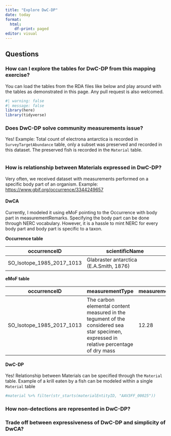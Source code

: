 ```yaml
---
title: "Explore DwC-DP"
date: today
format: 
  html: 
    df-print: paged
editor: visual
---
```


## Questions

### How can I explore the tables for DwC-DP from this mapping exercise?

You can load the tables from the RDA files like below and play around with the tables as demonstrated in this page. Any pull request is also welcomed.

```r
#| warning: false
#| message: false
library(here)
library(tidyverse)


```

### Does DwC-DP solve community measurements issue?

Yes! Example: Total count of electrona antarctica is recorded in `SurveyTargetAbundance` table, only a subset was preserved and recorded in this dataset. The preserved fish is recorded in the `Material` table.

```r

```

### How is relationship between Materials expressed in DwC-DP?

Very often, we received dataset with measurements performed on a specific body part of an organism. Example: <https://www.gbif.org/occurrence/3344249657>

#### DwCA

Currently, I modeled it using eMoF pointing to the Occurrence with body part in measurementRemarks. Specifying the body part can be done through NERC vocabulary. However, it is a hassle to mint NERC for every body part and body part is specific to a taxon.

**Occurrence table**

| occurrenceID              | scientificName                          |
|---------------------------|-----------------------------------------|
| SO_Isotope_1985_2017_1013 | Glabraster antarctica (E.A.Smith, 1876) |

**eMoF table**

| occurrenceID | measurementType | measurementValue | measurementUnit | measurementRemarks |
|---------------|---------------|---------------|---------------|---------------|
| SO_Isotope_1985_2017_1013 | The carbon elemental content measured in the tegument of the considered sea star specimen, expressed in relative percentage of dry mass | 12.28 | relative percentage of dry mass | tegument |

#### DwC-DP

Yes! Relationship between Materials can be specified through the `Material` table. Example of a krill eaten by a fish can be modeled within a single `Material` table

```r
#material %>% filter(str_starts(materialEntityID, "AAV3FF_00025")) 
```

### How non-detections are represented in DwC-DP?

### Trade off between expressiveness of DwC-DP and simplicity of DwCA?

